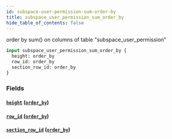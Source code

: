 ```yaml
---
id: subspace-user-permission-sum-order-by
title: subspace_user_permission_sum_order_by
hide_table_of_contents: false
---
```


order by sum() on columns of table "subspace_user_permission"

```graphql
input subspace_user_permission_sum_order_by {
  height: order_by
  row_id: order_by
  section_row_id: order_by
}
```

### Fields

#### [`height`](#) ([`order_by`](../enums/order-by))

#### [`row_id`](#) ([`order_by`](../enums/order-by))

#### [`section_row_id`](#) ([`order_by`](../enums/order-by))
